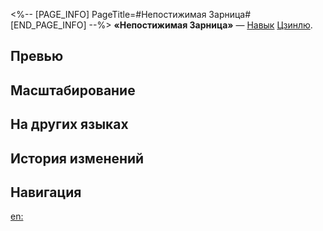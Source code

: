 <%-- [PAGE_INFO]
PageTitle=#Непостижимая Зарница#
[END_PAGE_INFO] --%>
{{Навык Инфобокс
|Название         = Непостижимая Зарница
|Изображение      = Навык Непостижимая Зарница.png
|Персонаж         = Цзинлю
|Тип              = Навык
|Тэг              = Одиночная атака
|УронСтойк        = 20
|ЭнергияГен       = 20
|Энергия          = 
|Длительность     = 
|Описание         = Наносит выбранному противнику ледяной урон, равный {{Цвет|Выделенный|100%—220%}} от силы атаки Цзинлю, и получает 1 ур. статуса Сизигия.
|Свойство1        = 
|Масштабирование1 = 
}}
'''«Непостижимая Зарница»''' — [[Навык]] [[Цзинлю]].

==Превью==
{{Превью
|Файл = Непостижимая Зарница Превью
}}

==Масштабирование==
{{Масштабирование навыка|тип=Навык
|100%;110%;120%;130%;140%;150%;162.5%;175%;187.5%;200%;210%;220%;230%;240%;250%
}}

==На других языках==
{{На других языках
|en   = Transcendent Flash
|zhs  = 无罅飞光
|zht  = 無罅飛光
|ja   = {{Rubi|無罅|むか}}の{{Rubi|飛光|ひこう}}
|ko   = 무결의 섬광
|es   = Destello trascendental
|fr   = Éclair transcendant
|ru   = Непостижимая Зарница
|th   = Transcendent Flash
|vi   = Vô Hạ Phi Quang
|de   = Transzendenter Blitz
|id   = Transcendent Flash
|pt   = Clarão Transcendente
}}

==История изменений==
{{История изменений|3.5}}

==Навигация==
{{Навык Навбокс|Цзинлю}}

[[en:]]